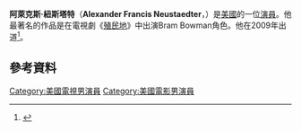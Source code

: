 {{Infobox person 
| name = Alexander Neustaedter
| image =
| image_size = 
| caption =  
| birth_name = Alexander Francis Neustaedter
| birth_date = {{birth date and age|1998|03|29}}
| birth_place = 美國[[堪薩斯城|堪薩斯城]]
| residence   = 美國[[洛杉磯|洛杉磯]]
| occupation = 演員
| years_active = 2009–現在
}}
'''阿萊克斯·紐斯塔特'''（'''Alexander Francis Neustaedter'''，{{bd|1998年|3月29日}}）是[[美國|美國]]的一位[[演員|演員]]。他最著名的作品是在電視劇《[[殖民地_(電視劇)|殖民地]]》中出演Bram Bowman角色。他在2009年出道<ref>{{cite web|url=http://www.dreadcentral.com/news/31318/albino-farm-gets-a-site-and-a-trailer|title=Albino Farm Gets a Site and a Trailer|publisher=Dread Central|accessdate=12 January 2015}}</ref>。

==參考資料==
{{Reflist}}

{{Authority control}}
{{DEFAULTSORT:Neustaedter, Alex}}
[[Category:美國電視男演員|Category:美國電視男演員]]
[[Category:美國電影男演員|Category:美國電影男演員]]